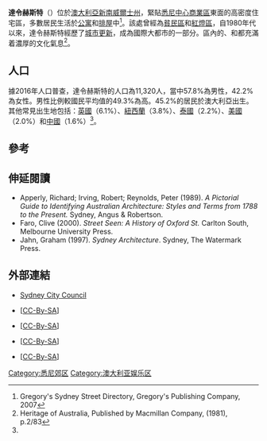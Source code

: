 {{Expand language|1=en|time=2021-01-01T14:57:53+00:00}}
{{Infobox Australian place
| type = suburb
| name     = 達令赫斯特
| city     = 悉尼
| state    = nsw
| image    = Darlinghurst New South Wales 2017.jpg
| caption  = 達令赫斯特鳥瞰圖
| image2   =
| lga      = 悉尼市
| postcode = 2010
| pop      = 11320
| pop_year = {{CensusAU|2016}}
| pop_footnotes = <ref name=census>{{Census 2016 AUS|id=SSC11212|name=Darlinghurst (State Suburb)|accessdate=2017-07-02|quick=on}}</ref>
| area     = 0.8
| density = 11470.0
| est      =
| stategov = {{le|悉尼選舉區|Electoral district of Sydney}}
| fedgov = [[悉尼_(澳大利亞議會選區)|悉尼]]
| coordinates = {{Coord|-33.8833|151.2250|format=dms|display=title,inline|type:city_region:AU-NSW}}
| dist1    = 1
| dir1     = 東
| location1= [[悉尼中心商業區|悉尼中心商業區]]
| near-nw  = [[悉尼中心商業區|悉尼中心商業區]]
| near-n   = [[伍尔卢莫卢|伍尔卢莫卢]]
| near-ne  = {{le|波茨角 (新南威爾士州)|Potts Point|波茨角}}
| near-w   = [[悉尼中心商業區|悉尼中心商業區]]
| near-e   = [[国王十字_(悉尼)|国王十字]]
| near-sw  = [[薩里山_(新南威爾士州)|薩里山]]
| near-s   = {{le|帕丁頓 (新南威爾士州)|Paddington, New South Wales|帕丁頓}}
| near-se  = {{le|帕丁頓 (新南威爾士州)|Paddington, New South Wales|帕丁頓}}
}}
'''達令赫斯特'''（{{lang-en|Darlinghurst}}）位於[[澳大利亞|澳大利亞]][[新南威爾士州|新南威爾士州]]，緊貼[[悉尼中心商業區|悉尼中心商業區]]東面的高密度住宅區，多數居民生活於[[公寓|公寓]]和[[排屋|排屋]]中<ref>Gregory's Sydney Street Directory, Gregory's Publishing Company, 2007</ref>。該處曾經為[[貧民區|貧民區]]和[[紅燈區|紅燈區]]，自1980年代以來，達令赫斯特經歷了[[城市更新|城市更新]]，成為國際大都市的一部分。區內的{{le|維多利亞街 (東悉尼)|Victoria Street, East Sydney|維多利亞街}}、{{le|史丹利街 (東悉尼)|Stanley Street, East Sydney|史丹利街}}和{{le|皇冠街 (悉尼)|Crown Street, Sydney|皇冠街}}都充滿着濃厚的文化氣息<ref>Heritage of Australia, Published by Macmillan Company, (1981), p.2/83</ref>。

== 人口 ==
據2016年人口普查，達令赫斯特的人口為11,320人，當中57.8%為男性，42.2%為女性。男性比例較國民平均值的49.3%為高。45.2%的居民於澳大利亞出生。其他常見出生地包括：[[英國|英國]]（6.1%）、[[紐西蘭|紐西蘭]]（3.8%）、[[泰國|泰國]]（2.2%）、[[美國|美國]]（2.0%）和[[中國|中國]]（1.6%）<ref name=census />。

== 參考 ==
{{reflist}}

== 伸延閱讀 ==
*Apperly, Richard; Irving, Robert; Reynolds, Peter (1989). ''A Pictorial Guide to Identifying Australian Architecture: Styles and Terms from 1788 to the Present.'' Sydney, Angus & Robertson. {{ISBN|0-207-18562-X}}
*Faro, Clive (2000). ''Street Seen: A History of Oxford St.'' Carlton South, Melbourne University Press. {{ISBN|0-522-84967-9}}
*Jahn, Graham (1997). ''Sydney Architecture''. Sydney, The Watermark Press. {{ISBN|0-949284-32-7}}

== 外部連結 ==
{{Commons category}}
* [http://www.cityofsydney.nsw.gov.au Sydney City Council]
* {{cite web |url=http://dictionaryofsydney.org/place/darlinghurst |title=Darlinghurst |access-date=2015-09-26 |author=Dunn, Mark |date=2011 |work={{tsl|en|Dictionary of Sydney||Dictionary of Sydney}}}} <nowiki>[</nowiki>[[知识共享许可协议|CC-By-SA]]<nowiki>]</nowiki>
* {{cite web |url=http://dictionaryofsydney.org/building/sacred_heart_catholic_church_darlinghurst |title=Sacred Heart Catholic church Darlinghurst |access-date=2015-10-11 |author=Dunn, Mark |date=2008 |work={{tsl|en|Dictionary of Sydney||Dictionary of Sydney}} |publisher=Dictionary of Sydney Trust}}<nowiki>[</nowiki>[[知识共享许可协议|CC-By-SA]]<nowiki>]</nowiki>
* {{cite web |url=http://dictionaryofsydney.org/entry/green_park |title=Green Park |access-date=2015-09-27 |author=Wotherspoon, Garry |date=2010 |work={{tsl|en|Dictionary of Sydney||Dictionary of Sydney}}}} <nowiki>[</nowiki>[[知识共享许可协议|CC-By-SA]]<nowiki>]</nowiki>
* {{cite web |url=http://dictionaryofsydney.org/building/darlinghurst_courthouse |title=Darlinghurst courthouse |access-date=2015-10-09 | date=2008 |work={{tsl|en|Dictionary of Sydney||Dictionary of Sydney}}}} <nowiki>[</nowiki>[[知识共享许可协议|CC-By-SA]]<nowiki>]</nowiki>

{{Authority control}}
[[Category:悉尼郊区|Category:悉尼郊区]]
[[Category:澳大利亚娱乐区|Category:澳大利亚娱乐区]]